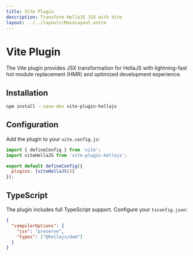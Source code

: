 ```yaml
---
title: Vite Plugin
description: Transform HellaJS JSX with Vite
layout: ../../layouts/MainLayout.astro
---
```


# Vite Plugin

The Vite plugin provides JSX transformation for HellaJS with lightning-fast hot module replacement (HMR) and optimized development experience.

## Installation

```bash
npm install --save-dev vite-plugin-hellajs
```
## Configuration

Add the plugin to your `vite.config.js`:

```js
import { defineConfig } from 'vite';
import viteHellaJS from 'vite-plugin-hellajs';

export default defineConfig({
  plugins: [viteHellaJS()]
});
```

## TypeScript

The plugin includes full TypeScript support. Configure your `tsconfig.json`:

```json
{
  "compilerOptions": {
    "jsx": "preserve",
    "types": ["@hellajs/dom"]
  }
}
```